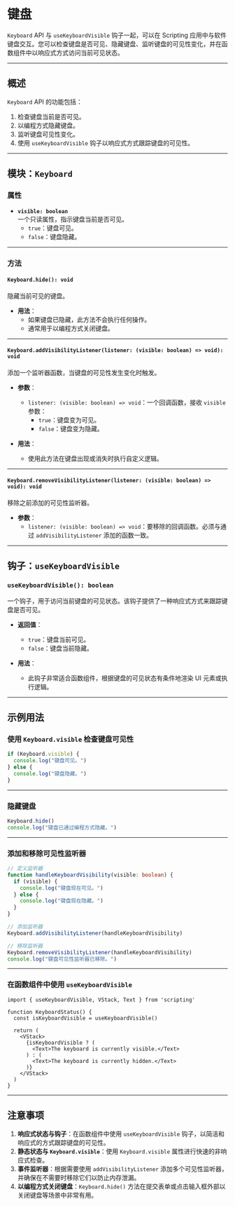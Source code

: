 # 键盘 

`Keyboard` API 与 `useKeyboardVisible` 钩子一起，可以在 Scripting 应用中与软件键盘交互。您可以检查键盘是否可见、隐藏键盘、监听键盘的可见性变化，并在函数组件中以响应式方式访问当前可见状态。

---

## 概述

`Keyboard` API 的功能包括：
1. 检查键盘当前是否可见。
2. 以编程方式隐藏键盘。
3. 监听键盘可见性变化。
4. 使用 `useKeyboardVisible` 钩子以响应式方式跟踪键盘的可见性。

---

## 模块：`Keyboard`

### 属性

- **`visible: boolean`**  
  一个只读属性，指示键盘当前是否可见。  
  - `true`：键盘可见。
  - `false`：键盘隐藏。

---

### 方法

#### `Keyboard.hide(): void`  
隐藏当前可见的键盘。

- **用法**：
  - 如果键盘已隐藏，此方法不会执行任何操作。
  - 通常用于以编程方式关闭键盘。

---

#### `Keyboard.addVisibilityListener(listener: (visible: boolean) => void): void`  
添加一个监听器函数，当键盘的可见性发生变化时触发。

- **参数**：
  - `listener: (visible: boolean) => void`：一个回调函数，接收 `visible` 参数：
    - `true`：键盘变为可见。
    - `false`：键盘变为隐藏。

- **用法**：
  - 使用此方法在键盘出现或消失时执行自定义逻辑。

---

#### `Keyboard.removeVisibilityListener(listener: (visible: boolean) => void): void`  
移除之前添加的可见性监听器。

- **参数**：
  - `listener: (visible: boolean) => void`：要移除的回调函数。必须与通过 `addVisibilityListener` 添加的函数一致。

---

## 钩子：`useKeyboardVisible`

### `useKeyboardVisible(): boolean`
一个钩子，用于访问当前键盘的可见状态。该钩子提供了一种响应式方式来跟踪键盘是否可见。

- **返回值**：
  - `true`：键盘当前可见。
  - `false`：键盘当前隐藏。

- **用法**：
  - 此钩子非常适合函数组件，根据键盘的可见状态有条件地渲染 UI 元素或执行逻辑。

---

## 示例用法

### 使用 `Keyboard.visible` 检查键盘可见性
```ts
if (Keyboard.visible) {
  console.log("键盘可见。")
} else {
  console.log("键盘隐藏。")
}
```

---

### 隐藏键盘
```ts
Keyboard.hide()
console.log("键盘已通过编程方式隐藏。")
```

---

### 添加和移除可见性监听器
```ts
// 定义监听器
function handleKeyboardVisibility(visible: boolean) {
  if (visible) {
    console.log("键盘现在可见。")
  } else {
    console.log("键盘现在隐藏。")
  }
}

// 添加监听器
Keyboard.addVisibilityListener(handleKeyboardVisibility)

// 移除监听器
Keyboard.removeVisibilityListener(handleKeyboardVisibility)
console.log("键盘可见性监听器已移除。")
```

---

### 在函数组件中使用 `useKeyboardVisible`
```tsx
import { useKeyboardVisible, VStack, Text } from 'scripting'

function KeyboardStatus() {
  const isKeyboardVisible = useKeyboardVisible()

  return (
    <VStack>
      {isKeyboardVisible ? (
        <Text>The keyboard is currently visible.</Text>
      ) : (
        <Text>The keyboard is currently hidden.</Text>
      )}
    </VStack>
  )
}
```

---

## 注意事项

1. **响应式状态与钩子**：在函数组件中使用 `useKeyboardVisible` 钩子，以简洁和响应式的方式跟踪键盘的可见性。
2. **静态状态与 `Keyboard.visible`**：使用 `Keyboard.visible` 属性进行快速的非响应式检查。
3. **事件监听器**：根据需要使用 `addVisibilityListener` 添加多个可见性监听器，并确保在不需要时移除它们以防止内存泄漏。
4. **以编程方式关闭键盘**：`Keyboard.hide()` 方法在提交表单或点击输入框外部以关闭键盘等场景中非常有用。